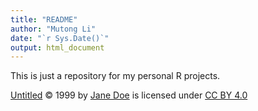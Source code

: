```yaml
---
title: "README"
author: "Mutong Li"
date: "`r Sys.Date()`"
output: html_document
---
```


This is just a repository for my personal R projects.

<a href="https://creativecommons.org">Untitled</a> © 1999 by <a href="https://creativecommons.org">Jane Doe</a> is licensed under <a href="https://creativecommons.org/licenses/by/4.0/">CC BY 4.0</a><img src="https://mirrors.creativecommons.org/presskit/icons/cc.svg" alt="" style="max-width: 1em;max-height:1em;margin-left: .2em;"><img src="https://mirrors.creativecommons.org/presskit/icons/by.svg" alt="" style="max-width: 1em;max-height:1em;margin-left: .2em;"> 